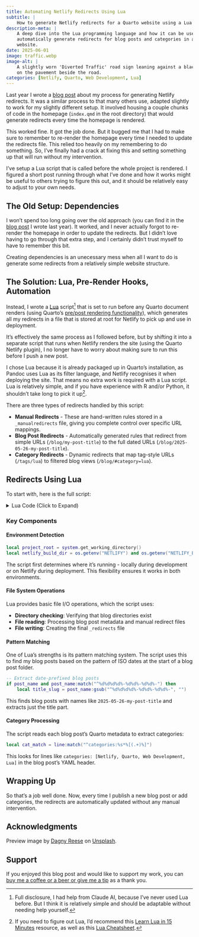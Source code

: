 ```yaml
---
title: Automating Netlify Redirects Using Lua
subtitle: |
    How to generate Netlify redirects for a Quarto website using a Lua script.
description-meta: |
    A deep dive into the Lua programming language and how it can be used to
    automatically generate redirects for blog posts and categories in a Quarto
    website.
date: 2025-06-01
image: traffic.webp
image-alt: |
    A slightly worn 'Diverted Traffic' road sign leaning against a black bollard
    on the pavement beside the road.
categories: [Netlify, Quarto, Web Development, Lua]
---
```


Last year I wrote a [blog post](/blog/setting-up-netlify-redirects-with-quarto) about my process for generating Netlify redirects. It was a similar process to that many others use, adapted slightly to work for my slightly different setup. It involved housing a couple chunks of code in the homepage (`index.qmd` in the root directory) that would generate redirects every time the homepage is rendered.

This worked fine. It got the job done. But it bugged me that I had to make sure to remember to re-render the homepage every time I needed to update the redirects file. This relied too heavily on my remembering to do something. So, I've finally had a crack at fixing this and setting something up that will run without my intervention.

I've setup a Lua script that is called before the whole project is rendered. I figured a short post running through what I've done and how it works might be useful to others trying to figure this out, and it should be relatively easy to adjust to your own needs.

## The Old Setup: Dependencies

I won't spend too long going over the old approach (you can find it in the [blog post](/blog/setting-up-netlify-redirects-with-quarto) I wrote last year). It worked, and I never actually forgot to re-render the homepage in order to update the redirects. But I didn't love having to go through that extra step, and I certainly didn't trust myself to have to remember this bit.

Creating dependencies is an unecessary mess when all I want to do is generate some redirects from a relatively simple website structure.

## The Solution: Lua, Pre-Render Hooks, Automation

Instead, I wrote a [Lua](https://www.lua.org) script[^AI] that is set to run before any Quarto document renders (using Quarto's [pre/post rendering functionality](https://quarto.org/docs/projects/scripts.html#pre-and-post-render)), which generates all my redirects in a file that is stored at root for Netlify to pick up and use in deployment.

It's effectively the same process as I followed before, but by shifting it into a separate script that runs when Netlify renders the site (using the Quarto Netlify plugin), I no longer have to worry about making sure to run this before I push a new post.

I chose Lua because it is already packaged up in Quarto's installation, as Pandoc uses Lua as its filter language, and Netlify recognises it when deploying the site. That means no extra work is required with a Lua script. Lua is relatively simple, and if you have experience with R and/or Python, it shouldn't take long to pick it up[^Resources].

There are three types of redirects handled by this script:

- **Manual Redirects** - These are hand-written rules stored in a `_manualredirects` file, giving you complete control over specific URL mappings.
- **Blog Post Redirects** - Automatically generated rules that redirect from simple URLs (`/blog/my-post-title`) to the full dated URLs (`/blog/2025-05-26-my-post-title`).
- **Category Redirects** - Dynamic redirects that map tag-style URLs (`/tags/lua`) to filtered blog views (`/blog/#category=lua`).

[^AI]:

Full disclosure, I had help from Claude AI, because I've never used Lua before. But I think it is relatively simple and should be adaptable without needing help yourself.

[^Resources]:

If you need to figure out Lua, I'd recommend this [Learn Lua in 15 Minutes](https://learnxinyminutes.com/lua/) resource, as well as this [Lua Cheatsheet](https://quarto.org/docs/extensions/luarefv51.pdf).

## Redirects Using Lua

To start with, here is the full script:

<details>
<summary>Lua Code (Click to Expand)</summary>

```lua
-- build/redirects.lua
-- Generates redirects for blog posts and categories
local system = require("pandoc.system")

-- Toggle for debug output
local DEBUG = false

local function debug_log(message)
    if DEBUG then
        io.stderr:write("[Redirects Debug] " .. message .. "\n")
    end
end

local function is_dir(path)
    local handle = io.popen('[ -d "' .. path ..
        '" ] && echo "yes" || echo "no"')
    local result = handle:read("*a"):gsub("%s+", "")
    handle:close()
    return result == "yes"
end

local function file_exists(path)
    local file = io.open(path, "r")
    if file then
        file:close()
        return true
    end
    return false
end

local function read_lines(file_path)
    debug_log("Attempting to read: " .. file_path)
    if not file_exists(file_path) then
        debug_log("File not found: " .. file_path)
        return {}
    end

    local lines = {}
    local file = io.open(file_path, "r")
    for line in file:lines() do
        table.insert(lines, line)
    end
    file:close()
    debug_log("Read " .. #lines .. " lines from: " .. file_path)
    return lines
end

local function extract_categories(post_path)
    local qmd_path = post_path .. "/index.qmd"
    if not file_exists(qmd_path) then
        debug_log("Blog post .qmd not found: " .. qmd_path)
        return {}
    end

    local content = read_lines(qmd_path)
    local categories = {}

    for _, line in ipairs(content) do
        local cat_match = line:match("^categories:%s*%[(.+)%]")
        if cat_match then
            for cat in cat_match:gmatch("([^,]+)") do
                cat = cat:gsub("^%s*(.-)%s*$", "%1") -- Trim whitespace
                table.insert(categories, cat)
            end
            break
        end
    end
    return categories
end

local function load_manual_redirects(project_root)
    local manual_paths = {
        project_root .. "/assets/_manualredirects",
        project_root .. "/build/_manualredirects"
    }

    for _, path in ipairs(manual_paths) do
        if file_exists(path) then
            debug_log("Found manual redirects at: " .. path)
            return read_lines(path)
        end
    end
    return {}
end

local function process_blog_posts(blog_dir)
    debug_log("Looking for blog posts in: " .. blog_dir)

    local redirects = {}
    local blog_posts = {}
    local all_categories = {}

    local dir_cmd = 'find "' .. blog_dir ..
        '" -maxdepth 1 -mindepth 1 -type d'
    debug_log("Running directory listing command: " .. dir_cmd)

    local handle = io.popen(dir_cmd)
    for post_path in handle:lines() do
        local post_name = post_path:match("([^/]+)$")
        debug_log("Found potential blog post: " ..
            (post_name or "unnamed"))

        -- Process only directories matching date pattern
        if post_name and post_name:match("^%d%d%d%d%-%d%d%-%d%d%-") then
            local title_slug = post_name:gsub("^%d%d%d%d%-%d%d%-%d%d%-", "")
            local old = "/blog/" .. title_slug
            local new = "/blog/" .. post_name

            table.insert(redirects, old .. " " .. new)
            table.insert(blog_posts, post_path)
            debug_log("Added redirect: " .. old .. " → " .. new)

            -- Collect categories
            local post_categories = extract_categories(post_path)
            for _, cat in ipairs(post_categories) do
                debug_log("Found category: " .. cat)
                all_categories[cat] = true
            end
        end
    end
    handle:close()

    return redirects, blog_posts, all_categories
end

local function generate_category_redirects(all_categories)
    local redirects = {}
    local category_count = 0

    debug_log("Generating category redirects")
    for category, _ in pairs(all_categories) do
        local encoded_category = category:gsub(" ", "%%20")
        local tag = category:lower():gsub(" ", "-")
        table.insert(redirects, "/tags/" .. tag .. " " ..
            "/blog/#category=" .. encoded_category)
        debug_log("Added category redirect: /tags/" .. tag)
        category_count = category_count + 1
    end

    return redirects, category_count
end

local function write_redirects_file(project_root, redirects)
    local out_file = project_root .. "/_redirects"
    debug_log("Writing redirects to: " .. out_file)

    local f = io.open(out_file, "w")
    if f then
        for _, line in ipairs(redirects) do
            f:write(line .. "\n")
        end
        f:close()
        debug_log("Successfully wrote " .. #redirects .. " redirects")
        return true
    else
        io.stderr:write("ERROR: Could not open output file for writing: " ..
            out_file .. "\n")
        return false
    end
end

function Pandoc(doc)
    debug_log("Starting redirect generation...")

    local project_root = system.get_working_directory()
    debug_log("Working directory: " .. project_root)

    -- Check Netlify environment (preserved for potential future use)
    local netlify_build_dir = os.getenv("NETLIFY") and
        os.getenv("NETLIFY_BUILD_BASE")
    if netlify_build_dir then
        debug_log("Running in Netlify environment: " .. netlify_build_dir)
    end

    local blog_dir = project_root .. "/blog"
    debug_log("Blog directory path: " .. blog_dir)

    if not is_dir(blog_dir) then
        debug_log("Blog directory not found, skipping redirect generation")
        return doc
    end

    -- Load manual redirects
    local manual_redirects = load_manual_redirects(project_root)
    debug_log("Added " .. #manual_redirects .. " manual redirects")

    -- Process blog posts
    local post_redirects, blog_posts, all_categories =
        process_blog_posts(blog_dir)

    -- Generate category redirects
    local category_redirects, category_count =
        generate_category_redirects(all_categories)

    -- Combine all redirects
    local all_redirects = {}
    for _, redirect in ipairs(manual_redirects) do
        table.insert(all_redirects, redirect)
    end
    for _, redirect in ipairs(post_redirects) do
        table.insert(all_redirects, redirect)
    end
    for _, redirect in ipairs(category_redirects) do
        table.insert(all_redirects, redirect)
    end

    -- Write redirects file
    if write_redirects_file(project_root, all_redirects) then
        debug_log("Redirect generation complete")
        print("✅ Redirects written to _redirects (" ..
            #all_redirects ..
            " entries, " ..
            #blog_posts .. " posts, " .. #manual_redirects ..
            " manual, " .. category_count .. " categories)")
    end

    return doc
end

```
</details>

### Key Components

#### Environment Detection

```lua
local project_root = system.get_working_directory()
local netlify_build_dir = os.getenv("NETLIFY") and os.getenv("NETLIFY_BUILD_BASE")
```

The script first determines where it's running - locally during development or on Netlify during deployment. This flexibility ensures it works in both environments.

#### File System Operations

Lua provides basic file I/O operations, which the script uses:

- **Directory checking**: Verifying that blog directories exist
- **File reading**: Processing blog post metadata and manual redirect files
- **File writing**: Creating the final `_redirects` file

#### Pattern Matching

One of Lua's strengths is its pattern matching system. The script uses this to find my blog posts based on the pattern of ISO dates at the start of a blog post folder.

```lua
-- Extract date-prefixed blog posts
if post_name and post_name:match("^%d%d%d%d%-%d%d%-%d%d%-") then
    local title_slug = post_name:gsub("^%d%d%d%d%-%d%d%-%d%d%-", "")
```

This finds blog posts with names like `2025-05-26-my-post-title` and extracts just the title part.

#### Category Processing

The script reads each blog post's Quarto metadata to extract categories:

```lua
local cat_match = line:match("^categories:%s*%[(.+)%]")
```

This looks for lines like `categories: [Netlify, Quarto, Web Development, Lua]` in the blog post's YAML header.

## Wrapping Up

So that's a job well done. Now, every time I publish a new blog post or add categories, the redirects are automatically updated without any manual intervention.

## Acknowledgments {.appendix}

Preview image by [Dagny Reese](https://unsplash.com/@dagny_2020) on [Unsplash](https://unsplash.com/photos/black-and-yellow-no-smoking-sign-G9l9ejbuHlI).

## Support {.appendix}

If you enjoyed this blog post and would like to support my work, you can [buy me a coffee or a beer or give me a tip](https://www.buymeacoffee.com/paulj1989) as a thank you.

